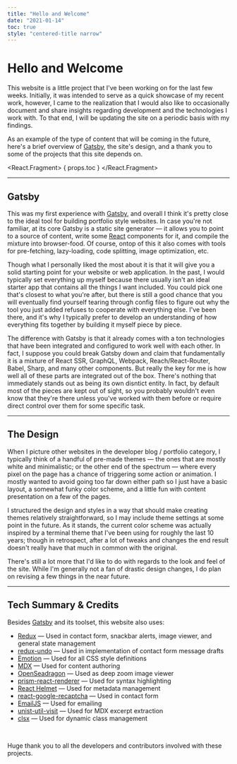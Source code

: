 ```yaml
---
title: "Hello and Welcome"
date: "2021-01-14"
toc: true
style: "centered-title narrow"
---
```


<Logos />

# Hello and Welcome

<Summary>

This website is a little project that I've been working on for the last few weeks. Initially, it was intended to serve 
as a quick showcase of my recent work, however, I came to the realization that I would also like to occasionally 
document and share insights regarding development and the technologies I work with. To that end, I will be updating the
site on a periodic basis with my findings. 

</Summary>

As an example of the type of content that will be coming in the future, here's a brief overview of 
[Gatsby](https://www.gatsbyjs.com/), the site's design, and a thank you to some of the projects that this site depends 
on.

<React.Fragment>
    { props.toc }
</React.Fragment>

---

<Gatsby />

## Gatsby

This was my first experience with [Gatsby](https://www.gatsbyjs.com/), and overall I think it's pretty close to the 
ideal tool for building portfolio style websites. In case you're not familiar, at its core Gatsby is a static site
generator — it allows you to point to a source of content, write some [React](https://reactjs.org/) components for it, 
and compile the mixture into browser-food. Of course, ontop of this it also comes with tools for pre-fetching, 
lazy-loading, code splitting, image optimization, etc.

Though what I personally liked the most about it is that it will give you a solid starting point for your website or web
application. In the past, I would typically set everything up myself because there usually isn't an ideal starter app 
that contains all the things I want included. You could pick one that's closest to what you're after, but there is still 
a good chance that you will eventually find yourself tearing through config files to figure out why the tool you just 
added refuses to cooperate with everything else. I've been there, and it's why I typically prefer to develop an 
understanding of how everything fits together by building it myself piece by piece.

The difference with Gatsby is that it already comes with a ton technologies that have been integrated and configured to
work well with each other. In fact, I suppose you could break Gatsby down and claim that fundamentally it is a mixture
of React SSR, GraphQL, Webpack, Reach/React-Router, Babel, Sharp, and many other components. But really the key for me 
is how well all of these parts are integrated out of the box. There's nothing that immediately stands out as being its 
own disntict entity. In fact, by default most of the pieces are kept out of sight, so you probably wouldn't even know 
that they're there unless you've worked with them before or require direct control over them for some specific task. 

---

## The Design

When I picture other websites in the developer blog / portfolio category, I typically think of a handful of pre-made
themes — the ones that are mostly white and minimalistic; or the other end of the spectrum — where every pixel on the
page has a chance of triggering some action or animation. I mostly wanted to avoid going too far down either path so I 
just have a basic layout, a somewhat funky color scheme, and a little fun with content presentation on a few of the
pages.

I structured the design and styles in a way that should make creating themes relatively straightforward, so I may
include theme settings at some point in the future. As it stands, the current color scheme was actually inspired by a 
terminal theme that I've been using for roughly the last 10 years; though in retrospect, after a lot of tweaks and 
changes the end result doesn't really have that much in common with the original.

There's still a lot more that I'd like to do with regards to the look and feel of the site. While I'm generally not a 
fan of drastic design changes, I do plan on revising a few things in the near future.

---

## Tech Summary & Credits

Besides [Gatsby](https://www.gatsbyjs.com/) and its toolset, this website also uses:

<div className="dense">

-   [Redux](https://redux.js.org/) — Used in contact form, snackbar alerts, image viewer, and general state management
-   [redux-undo](https://redux-undo.js.org/) — Used in implementation of contact form message drafts
-   [Emotion](https://emotion.sh/) — Used for all CSS style definitions
-   [MDX](https://mdxjs.com/) — Used for content authoring
-   [OpenSeadragon](https://openseadragon.github.io/) — Used as deep zoom image viewer
-   [prism-react-renderer](https://github.com/FormidableLabs/prism-react-renderer) — Used for syntax highlighting
-   [React Helmet](https://github.com/nfl/react-helmet) — Used for metadata management
-   [react-google-recaptcha](https://github.com/dozoisch/react-google-recaptcha) — Used in contact form
-   [EmailJS](https://www.emailjs.com/) — Used for emailing
-   [unist-util-visit](https://github.com/syntax-tree/unist-util-visit) — Used for MDX excerpt extraction
-   [clsx](https://github.com/lukeed/clsx) — Used for dynamic class management

</div>

<br />

Huge thank you to all the developers and contributors involved with these projects.
